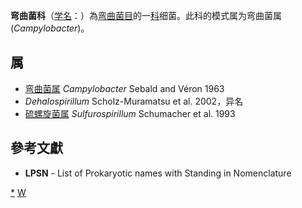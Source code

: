 {{Automatic taxobox
| taxon = Campylobacteraceae
| authority = Vandamme and De Ley, 1991
| type genus = 弯曲菌属<br>''Campylobacter''
| type genus authority = Sebald and Véron, 1963
| synonyms = ''Sulfurospirillaceae'' <small>Waite et al. 2020</small>
}}
'''弯曲菌科'''（[[学名|学名]]：{{lang|la|''Campylobacteraceae''}}）為[[弯曲菌目|弯曲菌目]]的一[[科|科]]细菌。此科的模式属为弯曲菌属(''Campylobacter'')。

==属==
* [[弯曲菌属|弯曲菌属]] ''Campylobacter'' Sebald and Véron 1963
* ''Dehalospirillum'' Scholz-Muramatsu et al. 2002，异名
* [[硫螺旋菌属|硫螺旋菌属]] ''Sulfurospirillum'' Schumacher et al. 1993

==參考文獻==
{{reflist}}
* '''LPSN''' - List of Prokaryotic names with Standing in Nomenclature

{{taxonbar}}

[[Category:_弯曲菌科|*]]
[[Category:1991年描述的分类群|W]]